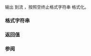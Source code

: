 {{cpp/chrono/title|1=to_stream {{small|(std::chrono::weekday)}}}}
{{cpp/chrono/weekday/navbar}}
{{dcl begin}}
{{dcl|since=c++20|1=
template &lt;class CharT, class Traits&gt;
std::basic_ostream&lt;CharT, Traits&gt;&amp;
to_stream(std::basic_ostream&lt;CharT, Traits&gt;&amp; os, const CharT* fmt,
          const std::chrono::weekday&amp; wd);
}}
{{dcl end}}

输出 {{tt|wd}} 到流 {{tt|os}} ，按照空终止格式字符串 {{tt|fmt}} 格式化。

=== 格式字符串 ===
{{cpp/chrono/to_stream format begin}}
{{cpp/chrono/to_stream format rows/weekday}}
{{cpp/chrono/to stream format unspec}}
{{cpp/chrono/to_stream format rows/year}}
{{cpp/chrono/to_stream format rows/month}}
{{cpp/chrono/to_stream format rows/day}}
{{cpp/chrono/to_stream format rows/date}}
{{cpp/chrono/to_stream format rows/time}}
{{cpp/chrono/to_stream format rows/others}}
{{cpp/chrono/to_stream format end}}

=== 返回值 ===
{{tt|os}}

=== 参阅 ===
{{dsc begin}}
{{dsc inc | cpp/chrono/dsc format}}
{{dsc end}}

{{langlinks|en|ja}}